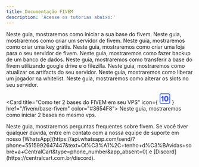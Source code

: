 ```yaml
---
title: Documentação FIVEM
description: 'Acesse os tutorias abaixo:'
---
```


<Card title="Como iniciar sua base do FIVEM na VPS" icon="square-1" href="/fivem/como-iniciar-sua-base-no-vps" color="#3654F8"> 
  Neste guia, mostraremos como iniciar a sua base do fivem.
</Card>

<Card title="Como criar uma cidade de FIVEM." icon="square-2" href="/fivem/como-criar-cidade" color="#3654F8"> 
  Neste guia, mostraremos como criar um servidor de fivem.
</Card>

<Card title="Como criar uma Key Grátis de FIVEM" icon="square-3" href="/fivem/criar-key-fivem" color="#3654F8"> 
  Neste guia, mostraremos como criar uma key grátis.
</Card>

<Card title="Como criar uma loja para o seu servidor de FIVEM" icon="square-4" href="/fivem/loja-fivem" color="#3654F8"> 
  Neste guia, mostraremos como criar uma loja para o seu servidor de fivem.
</Card>

<Card title="Como fazer Backup do Banco de Dados" icon="square-5" href="/fivem/como-fazer-backup-banco-de-dados" color="#3654F8"> 
  Neste guia, mostraremos como fazer backup de um banco de dados.
</Card>

<Card title="Como transferir a sua base para o VPS" icon="square-6" href="/fivem/transferir-arquivos" color="#3654F8"> 
  Neste guia, mostraremos como transferir a base do fivem utilizando google drive e o filezilla.
</Card>

<Card title="Como atualizar os artifacs do FIVEM" icon="square-7" href="/fivem/como-atualizar-os-artifacts" color="#3654F8"> 
  Neste guia, mostraremos como atualizar os artifacts do seu servidor.
</Card>

<Card title="Como liberar Whitelist no seu servidor de FIVEM" icon="square-8" href="/fivem/como-liberar-whitelist" color="#3654F8"> 
  Neste guia, mostraremos como liberar um jogador na whitelist.
</Card>

<Card title="Como alterar os slots no seu servidor de FIVEM" icon="square-9" href="/fivem/alterar-slots" color="#3654F8"> 
  Neste guia, mostraremos como alterar os slots no seu servidor.
</Card>

<Card title="Como ter 2 bases do FIVEM em seu VPS" icon={
<svg xmlns="http://www.w3.org/2000/svg" width="30" height="30" viewBox="0 0 32 32"><g fill="#3654F8"><path d="M10.9 7.875c.664.266 1.1.91 1.1 1.625v13a1.75 1.75 0 1 1-3.5 0v-8.625l-.157.165a1.75 1.75 0 1 1-2.535-2.413l3.175-3.334a1.75 1.75 0 0 1 1.917-.418M20 7.75a6 6 0 0 0-6 6v4.5a6 6 0 0 0 12 0v-4.5a6 6 0 0 0-6-6m-2.5 6a2.5 2.5 0 0 1 5 0v4.5a2.5 2.5 0 0 1-5 0z"/><path d="M1 6a5 5 0 0 1 5-5h20a5 5 0 0 1 5 5v20a5 5 0 0 1-5 5H6a5 5 0 0 1-5-5zm5-3a3 3 0 0 0-3 3v20a3 3 0 0 0 3 3h20a3 3 0 0 0 3-3V6a3 3 0 0 0-3-3z"/></g></svg>
    } href="/fivem/base-fivem" color="#3654F8"> 
  Neste guia, mostraremos como iniciar 2 bases no mesmo vps.
</Card>

<Card title="F.A.Q" icon="square-question" href="/fivem/faq" color="#3654F8"> 
  Neste guia, mostraremos perguntas frequentes sobre fivem.
</Card>

<Check>
Se você tiver qualquer dúvida, entre em contato com a nossa equipe de suporte
em nosso [WhatsApp](https://api.whatsapp.com/send/?phone=5515992647447&text=Ol%C3%A1%2C+tenho+d%C3%BAvidas+sobre+a+CentralCart&type=phone_number&app_absent=0) 
e [Discord](https://centralcart.com.br/discord).
</Check>


